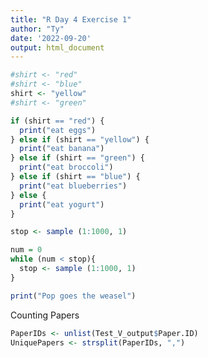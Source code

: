 ---
title: "R Day 4 Exercise 1"
author: "Ty"
date: '2022-09-20'
output: html_document
---

```{r}
#shirt <- "red"
#shirt <- "blue"
shirt <- "yellow"
#shirt <- "green"
```



```{r}
if (shirt == "red") {
  print("eat eggs")
} else if (shirt == "yellow") {
  print("eat banana")
} else if (shirt == "green") {
  print("eat broccoli")
} else if (shirt == "blue") {
  print("eat blueberries")
} else {
  print("eat yogurt")
}
```


```{r}
stop <- sample (1:1000, 1)
```


```{r}
num = 0
while (num < stop){
  stop <- sample (1:1000, 1)
}

print("Pop goes the weasel")
```



Counting Papers

```{r}
PaperIDs <- unlist(Test_V_output$Paper.ID)
UniquePapers <- strsplit(PaperIDs, ",")
```

























